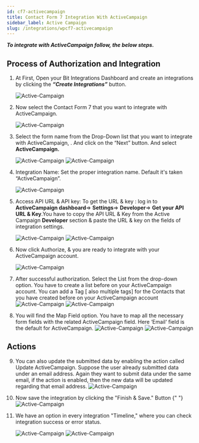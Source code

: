```yaml
---
id: cf7-activecampaign
title: Contact Form 7 Integration With ActiveCampaign
sidebar_label: Active Campaign
slug: /integrations/wpcf7-activecampaign
---
```



**_To integrate with ActiveCampaign follow, the below steps._**

## Process of Authorization and Integration

1. At First, Open your Bit Integrations Dashboard and create an integrations by clicking the **_“Create Integrations”_** button.

   <Image
     src="ActiveCampaign/Create Integrations"
     alt="Active-Campaign"
     w="1020"
     h="350"
   />

2. Now select the Contact Form 7 that you want to integrate with ActiveCampaign.

   <Image
     src="ActiveCampaign/Select Trigger"
     alt="Active-Campaign"
     w="1020"
     h="350"
   />

3. Select the form name from the Drop-Down list that you want to integrate with ActiveCampaign, . And click on the “Next” button. And select **ActiveCampaign.**

   <Image
     src="ActiveCampaign/Select Contact Form"
     alt="Active-Campaign"
     w="1020"
     h="350"
   />
   <Image
     src="ActiveCampaign/Select ActiveCampaign"
     alt="Active-Campaign"
     w="1020"
     h="350"
   />

4. Integration Name: Set the proper integration name. Default it's taken “ActiveCampaign”.

   <Image
     src="ActiveCampaign/Integration Name"
     alt="Active-Campaign"
     w="1020"
     h="350"
   />

5. Access API URL & API key: To get the URL & key : log in to **ActiveCampaign dashboard**=> **Settings**=> **Developer**=> **Get your API URL & Key**.You have to copy the API URL & Key from the Active Campaign **Developer** section & paste the URL & key on the fields of integration settings.

   <Image
     src="ActiveCampaign/ActiveCampaign API Dashbord"
     alt="Active-Campaign"
     w="1020"
     h="350"
   />
   <Image
     src="ActiveCampaign/access uri and api key"
     alt="Active-Campaign"
     w="1020"
     h="350"
   />

6. Now click Authorize, & you are ready to integrate with your ActiveCampaign account.

   <Image
     src="ActiveCampaign/Authorize"
     alt="Active-Campaign"
     w="1020"
     h="350"
   />

7. After successful authorization. Select the List from the drop-down option. You have to create a list before on your ActiveCampaign account. You can add a Tag [ also multiple tags] for the Contacts that you have created before on your ActiveCampaign account
   <Image
     src="ActiveCampaign/ActiveCampaign List"
     alt="Active-Campaign"
     w="1020"
     h="350"
   />
   <Image
     src="ActiveCampaign/ActiveCampaign Tag"
     alt="Active-Campaign"
     w="1020"
     h="350"
   />
8. You will find the Map Field option. You have to map all the necessary form fields with the related ActiveCampaign field. Here ‘Email‘ field is the default for ActiveCampaign.
   <Image
     src="ActiveCampaign/Default Field"
     alt="Active-Campaign"
     w="1020"
     h="350"
   />
   <Image
     src="ActiveCampaign/Field Mapping"
     alt="Active-Campaign"
     w="1020"
     h="350"
   />

## Actions

9. You can also update the submitted data by enabling the action called Update ActiveCampaign. Suppose the user already submitted data under an email address. Again they want to submit data under the same email, if the action is enabled, then the new data will be updated regarding that email address.
   <Image
     src="ActiveCampaign/Update Actions"
     alt="Active-Campaign"
     w="1020"
     h="350"
   />
10. Now save the integration by clicking the "Finish & Save." Button
    {" "}
    <Image
      src="ActiveCampaign/Finish and Save"
      alt="Active-Campaign"
      w="1020"
      h="350"
    />
11. We have an option in every integration "Timeline," where you can check integration success or error status.
  
    <Image
      src="ActiveCampaign/Integrations Dashbord"
      alt="Active-Campaign"
      w="1020"
      h="350"
    />
    <Image
      src="ActiveCampaign/Timeline"
      alt="Active-Campaign"
      w="1020"
      h="350"
    />
